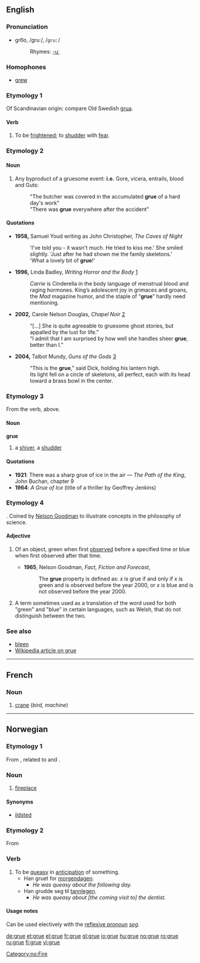 {{see|Grue}}
==English==

===Pronunciation===
*gro͞o, /gruː/, /<tt>gru:</tt>/
*:Rhymes: [[Rhymes:English:-uː|-uː]]

===Homophones===
*[[grew]]

===Etymology 1===
Of Scandinavian origin: compare Old Swedish [[grua]].

====Verb====
{{en-verb|gru|ing}}

# {{intransitive|archaic}} To be [[frightened]]; to [[shudder]] with [[fear]].

===Etymology 2===
{{back-form|gruesome}}

====Noun====
{{en-noun|-}}

# Any byproduct of a gruesome event: '''i.e.''' Gore, vicera, entrails, blood and Guts:
#:"The butcher was covered in the accumulated '''grue''' of a hard day's work"
#:"There was '''grue''' everywhere after the accident"

====Quotations====
* '''1958,''' Samuel Youd writing as John Christopher, ''The Caves of Night'' 
*: 'I've told you - it wasn't much. He tried to kiss me.' She smiled slightly. 'Just after he had shown me the family skeletons.'
*: 'What a lovely bit of '''grue'''!'
* '''1996,''' Linda Badley, ''Writing Horror and the Body'' [http://print.google.com/print?hl=en&id=iaHQorgoqd4C&pg=PA39&lpg=PA39&sig=0unz5oiZA5IURViNe75MsU7vHG4]
*: ''Carrie'' is Cinderella in the body language of menstrual blood and raging hormones. King’s adolescent joy in grimaces and groans, the ''Mad'' magazine humor, and the staple of “'''grue'''” hardly need mentioning.
* '''2002,''' Carole Nelson Douglas, ''Chapel Noir'' [http://print.google.com/print?hl=en&id=ZZu4sl0P1EAC&pg=PA336&lpg=PA336&sig=dPR0ntE54xw-h3m6fByM0fgJiuc]
*: “[...] She is quite agreeable to gruesome ghost stories, but appalled by the lust for life.”
*: “I admit that I am surprised by how well she handles sheer '''grue''', better than I.”
* '''2004,''' Talbot Mundy, ''Guns of the Gods'' [http://print.google.com/print?hl=en&id=PUCcyz2L1iwC&pg=PA244&lpg=PA244&sig=REDDP_txW9FrUWEogxny6lZ4wUo]
*: “This is the '''grue''',” said Dick, holding his lantern high.
*: Its light fell on a circle of skeletons, all perfect, each with its head toward a brass bowl in the center.

===Etymology 3===
From the verb, above.

====Noun====
'''grue'''

# a [[shiver]], a [[shudder]]

====Quotations====
*'''1921''': There was a sharp grue of ice in the air &mdash; ''The Path of the King'', John Buchan, chapter 9
*'''1964''': ''A Grue of Ice'' (title of a thriller by Geoffrey Jenkins)

===Etymology 4===
{{blend|green|blue}}. Coined by [[w:Nelson_Goodman|Nelson Goodman]] to illustrate concepts in the philosophy of science.

====Adjective====
{{en-adj|-}}

# {{philosophy}} Of an object, green when first [[observe]]d before a specified time or blue when first observed after that time.
#*'''1965''', Nelson Goodman, ''Fact, Fiction and Forecast'',
#*: The '''grue''' property is defined as: ''x'' is grue if and only if ''x'' is green and is observed before the year 2000, or ''x'' is blue and is not observed before the year 2000.
# {{linguistics}} A term sometimes used as a translation of the word used for both "green" and "blue" in certain languages, such as Welsh, that do not distinguish between the two.

===See also===
*[[bleen]]
*[[w:grue|Wikipedia article on grue]]

----

==French==

===Noun===
{{fr-noun|f}}

# [[crane]] (''bird, machine'')

----

==Norwegian==

===Etymology 1===
From {{LG.|no}}, related to {{term|gruve||mine}} and {{term|grav||grave}}.

===Noun===
{{no-noun-c|gru}}

# [[fireplace]] 

[[Category:no:Fire]]

====Synonyms====
*[[ildsted]]

===Etymology 2===
From {{LG.}}

===Verb===
{{no-verb-1|gru}}
{{no-verb-4|gru}}

# To be [[queasy]] in [[anticipation]] of something.
#*Han gruet for [[morgendagen]].
#**''He was queasy about the following day.''
#*Han grudde seg til [[tannlege]]n.
#**''He was queasy about [the coming visit to] the dentist.''

====Usage notes====
Can be used electively with the [[reflexive pronoun]] ''[[seg]]''.

[[de:grue]]
[[et:grue]]
[[el:grue]]
[[fr:grue]]
[[gl:grue]]
[[io:grue]]
[[hu:grue]]
[[no:grue]]
[[ro:grue]]
[[ru:grue]]
[[fi:grue]]
[[vi:grue]]